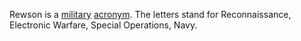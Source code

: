 Rewson is a [[military]] [[acronym]]. The letters stand for Reconnaissance, Electronic Warfare, Special Operations, Navy.

{{mil-stub}}